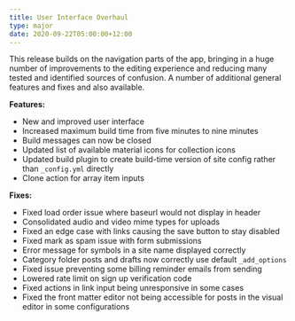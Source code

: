 ```yaml
---
title: User Interface Overhaul
type: major
date: 2020-09-22T05:00:00+12:00
---
```


This release builds on the navigation parts of the app, bringing in a huge number of improvements to the editing experience and reducing many tested and identified sources of confusion. A number of additional general features and fixes and also available.

**Features:**

* New and improved user interface
* Increased maximum build time from five minutes to nine minutes
* Build messages can now be closed
* Updated list of available material icons for collection icons
* Updated build plugin to create build-time version of site config rather than `_config.yml` directly
* Clone action for array item inputs

**Fixes:**

* Fixed load order issue where baseurl would not display in header
* Consolidated audio and video mime types for uploads
* Fixed an edge case with links causing the save button to stay disabled
* Fixed mark as spam issue with form submissions
* Error message for symbols in a site name displayed correctly
* Category folder posts and drafts now correctly use default `_add_options`
* Fixed issue preventing some billing reminder emails from sending
* Lowered rate limit on sign up verification code
* Fixed actions in link input being unresponsive in some cases
* Fixed the front matter editor not being accessible for posts in the visual editor in some configurations